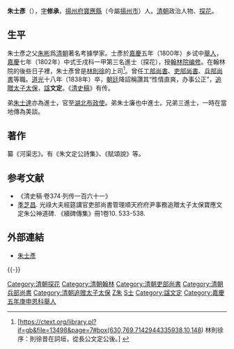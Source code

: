 '''朱士彥'''（{{bd|1771年||1838年|catIdx=Zhu朱}}），[[表字|字]]'''修承'''，[[揚州府|揚州府]][[寶應縣|寶應縣]]（今屬[[揚州市|揚州市]]）人。[[清朝|清朝]]政治人物、[[探花|探花]]。

==生平==
朱士彥之父[[朱彬_(训诂学家)|朱彬]]爲[[清朝|清朝]]著名考據學家。士彥於[[嘉慶|嘉慶]]五年（1800年）乡试中[[舉人|舉人]]，[[嘉慶|嘉慶]]七年（1802年）中式壬戌科一甲第三名進士（探花），授[[翰林院编修|翰林院编修]]。在翰林院的後些日子裡，朱士彥曾是[[林則徐|林則徐]]的上司<ref>{{cite book |author1=朱彬 |editor=饒欽農 |title=禮記訓纂（[[朱彬_(训诂学家)|朱彬]]撰‧饒欽農點校）上、下 |date=1996.09 |publisher=中华书局 |location=北京 |isbn=7-101-01024-5 |page=林則徐序}}[https://ctext.org/library.pl?if=gb&file=13498&page=7#box(630,769.7142944335938,10,148) 林則徐序：則徐昔在詞垣，從長公文定公後。] {{Wayback|url=https://ctext.org/library.pl?if=gb&file=13498&page=7#box(630,769.7142944335938,10,148) |date=20220426023234 }}</ref>。曾任[[工部尚書|工部尚書]]、[[吏部尚書|吏部尚書]]、[[兵部尚書|兵部尚書]]等職。[[道光|道光]]十八年（1838年）卒，[[朝廷|朝廷]]降詔稱讚其“性情直爽，办事公正”，[[追贈|追贈]][[太子太保|太子太保]]，[[諡|諡]]'''文定'''。《[[清史稿|清史稿]]》有传。

弟[[朱士達|朱士達]]亦為進士，官至[[湖北|湖北]][[布政使|布政使]]。弟朱士廉也中進士。兄弟三進士，一時在當地傳為美談。

==著作==
纂《河渠志》。有《朱文定公詩集》、《賦頌說》等。

==参考文献==
*《清史稿·卷374·列传一百六十一》
*[[季芝昌|季芝昌]]. 光祿大夫經筵講官吏部尚書管理順天府府尹事務追贈太子太保寶應文定朱公神道碑. 《續碑傳集》冊1卷10. 533-538.

==外部連結==
*[http://archive.ihp.sinica.edu.tw/ttscgi/ttsquery?0:0:mctauac:TM%3D%A6%B6%A4h%AB%DB 朱士彥] {{Wayback|url=http://archive.ihp.sinica.edu.tw/ttscgi/ttsquery?0:0:mctauac:TM%3D%A6%B6%A4h%AB%DB |date=20190812092844 }}

{{-}}
{{start box}}
{{s-off}}
{{succession box|[[潘世恩|潘世恩]]|[[湯金釗|湯金釗]]|[[清朝吏部尚书列表#吏部汉尚书|吏部漢尚書]]|<small>道光十三年四月己酉－道光十四年二月丙申<br>（1833年5月27日－1834年3月10日）</small>}}
{{succession box|[[王宗誠|王宗誠]]|[[卓秉恬|卓秉恬]]|[[清朝兵部尚书列表#兵部漢尚書|兵部漢尚書]]|<small>道光十七年正月壬辰－道光十八年五月癸丑<br>（1837年2月18日－1838年7月11日）</small>}}
{{succession box|[[湯金釗|湯金釗]]|[[湯金釗|湯金釗]]|[[清朝吏部尚书列表#吏部汉尚书|吏部漢尚書]]|<small>道光十八年五月癸丑－道光十八年九月乙丑<br>（1838年7月11日－1838年11月13日）</small>}}
{{end box}}
{{嘉慶七年壬戌科殿試金榜}}
{{DEFAULTSORT:Zhu朱}}
[[Category:清朝探花|Category:清朝探花]]
[[Category:清朝翰林|Category:清朝翰林]]
[[Category:清朝吏部尚書|Category:清朝吏部尚書]]
[[Category:清朝兵部尚書|Category:清朝兵部尚書]]
[[Category:清朝追赠太子太保|Category:清朝追赠太子太保]]
[[Category:寶應人|Z朱]]
[[Category:朱姓|S士]]
[[Category:諡文定|Category:諡文定]]
[[Category:嘉慶五年庚申恩科舉人|Category:嘉慶五年庚申恩科舉人]]